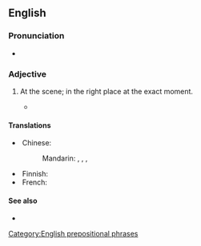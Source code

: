 {{also|on the spot}}
==English==

===Pronunciation===
* {{audio|en|En-au-on-the-spot.ogg|Audio (AU)}}

===Adjective===
{{en-adj|-}}

# {{lb|en|idiomatic}} At the scene; in the right place at the exact moment.
#: {{ux|en|Now, over to our man in Tokyo for an '''on-the-spot''' report.}}
#* {{quote-journal|en|year=1961|month=May|title=Talking of Trains: E.R. Man for Marylebone|journal=Trains Illustrated|page=259|text=The L.M.R. is building up this new district organisation to ensure '''on-the-spot''' attention to the Marylebone suburban services, of which dieselisation with multiple-units has made a tentative beginning.}}

====Translations====
{{trans-top|at the scene}}
* Chinese:
*: Mandarin: {{t|cmn|[[現場]][[的]]}}, {{t|cmn|[[现场]][[的]]|tr=xiànchǎng de}}, {{t|cmn|[[當場]][[的]]}}, {{t|cmn|[[当场]][[的]]|tr=dāngchǎng de}}
{{trans-mid}}
* Finnish: {{t+|fi|paikan päällä}} {{qualifier|adverb}}
* French: {{t-needed|fr}}
{{trans-bottom}}

====See also====
* {{l|en|spot-on}}

[[Category:English prepositional phrases]]
